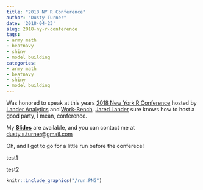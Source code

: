 ```yaml
---
title: "2018 NY R Conference"
author: "Dusty Turner"
date: '2018-04-23'
slug: 2018-ny-r-conference
tags:
- army math
- beatnavy
- shiny
- model building
categories:
- army math
- beatnavy
- shiny
- model building
---
```


Was honored to speak at this years [2018 New York R Conference](https://www.rstats.nyc/) hosted by [Lander Analytics](https://www.landeranalytics.com/) and [Work-Bench](https://www.work-bench.com/).  [Jared Lander](https://twitter.com/jaredlander) sure knows how to host a good party, I mean, conference.  

My **[Slides](https://dusty-turner.netlify.com/RCNYC)** are available, and you can contact me at [dusty.s.turner@gmail.com](mailto:dusty.s.turner@gmail.com)

Oh, and I got to go for a little run before the conferece!

test1

<!-- ![](/run.JPG) -->

test2 

<!-- <img src="/run.png" alt="Upside-down sloths are so cute", width = "40%"> -->

```r
knitr::include_graphics("/run.PNG")
```

